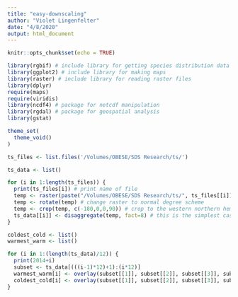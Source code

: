 ```yaml
---
title: "easy-downscaling"
author: "Violet Lingenfelter"
date: "4/8/2020"
output: html_document
---
```


```r
knitr::opts_chunk$set(echo = TRUE)

library(rgbif) # include library for getting species distribution data from GBIF
library(ggplot2) # include library for making maps
library(raster) # include library for reading raster files
library(dplyr)
require(maps)
require(viridis)
library(ncdf4) # package for netcdf manipulation
library(rgdal) # package for geospatial analysis
library(gstat)

theme_set(
  theme_void()
)
```

```r
ts_files <- list.files('/Volumes/OBESE/SDS Research/ts/')

ts_data <- list()

for (i in 1:length(ts_files)) {
  print(ts_files[i]) # print name of file
  temp <- raster(paste("/Volumes/OBESE/SDS Research/ts/", ts_files[[i]], sep="")) # get data from folder on hard drive
  temp <- rotate(temp) # change raster to normal degree scheme 
  temp <- crop(temp, c(-180,0,0,90)) # crop to the western northern hemispheres
  ts_data[[i]] <- disaggregate(temp, fact=8) # this is the simplest case of downscaling (raster disaggregation) to the 10 arcmin resolution (1/8 of a degree)
}

coldest_cold <- list()
warmest_warm <- list()

for (i in 1:(length(ts_data)/12)) {
  print(2014+i)
  subset <- ts_data[(((i-1)*12)+1):(i*12)]
  warmest_warm[i] <- overlay(subset[[1]], subset[[2]], subset[[3]], subset[[4]], subset[[6]], subset[[7]], subset[[8]], subset[[9]], subset[[10]], subset[[11]], subset[[12]], fun = max)
  coldest_cold[i] <- overlay(subset[[1]], subset[[2]], subset[[3]], subset[[4]], subset[[6]], subset[[7]], subset[[8]], subset[[9]], subset[[10]], subset[[11]], subset[[12]], fun = min)
}


```
